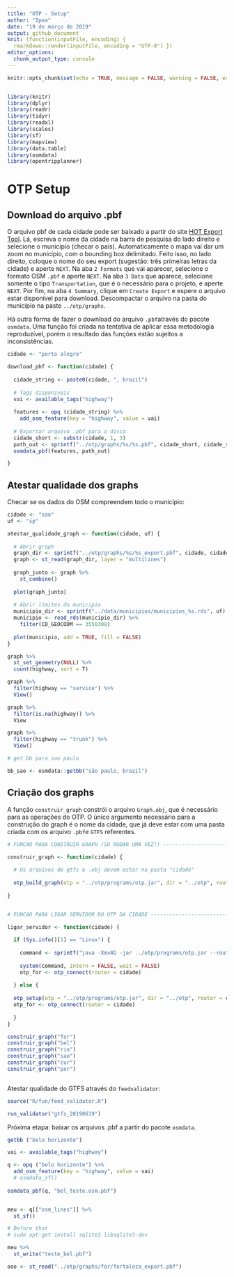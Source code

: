 ```yaml
---
title: "OTP - Setup"
author: "Ipea"
date: "19 de março de 2019"
output: github_document
knit: (function(inputFile, encoding) {
  rmarkdown::render(inputFile, encoding = "UTF-8") })
editor_options: 
  chunk_output_type: console
---
```


```r
knitr::opts_chunk$set(echo = TRUE, message = FALSE, warning = FALSE, error = FALSE, eval = FALSE)


library(knitr)
library(dplyr)
library(readr)
library(tidyr)
library(readxl)
library(scales)
library(sf)
library(mapview)
library(data.table)
library(osmdata)
library(opentripplanner)
```

# OTP Setup

## Download do arquivo .pbf

O arquivo pbf de cada cidade pode ser baixado a partir do site [HOT Export Tool](https://export.hotosm.org/en/v3/exports/new/describe). Lá, escreva o nome da cidade na barra de pesquisa do lado direito e selecione o município (checar o país). Automaticamente o mapa vai dar um zoom no município, com o bounding box delimitado. Feito isso, no lado direito, coloque o nome do seu export (sugestão: três primeiras letras da cidade) e aperte ``NEXT``. Na aba ``2 Formats`` que vai aparecer, selecione o formato OSM ``.pbf`` e aperte ``NEXT``. Na aba ``3 Data`` que aparece, selecione somente o tipo ``Transportation``, que é o necessário para o projeto, e aperte ``NEXT``. Por fim, na aba ``4 Summary``, clique em ``Create Export`` e espere o arquivo estar disponível para download. Descompactar o arquivo na pasta do município na paste ``../otp/graphs``.

Há outra forma de fazer o download do arquivo ``.pbf``através do pacote ``osmdata``. Uma função foi criada na tentativa de aplicar essa metodologia reproduzível, porém o resultado das funções estão sujeitos a inconsistências.

```r

cidade <- "porto alegre"

download_pbf <- function(cidade) {
  
  cidade_string <- paste0(cidade, ", brazil")
  
  # Tags disponiveis
  vai <- available_tags("highway")
  
  features <- opq (cidade_string) %>%
    add_osm_feature(key = "highway", value = vai)
  
  # Exportar arquivo .pbf para o disco
  cidade_short <- substr(cidade, 1, 3)
  path_out <- sprintf("../otp/graphs/%s/%s.pbf", cidade_short, cidade_short)
  osmdata_pbf(features, path_out)

}

```

## Atestar qualidade dos graphs

Checar se os dados do OSM compreendem todo o município:

```r

cidade <- "sao"
uf <- "sp"

atestar_qualidade_graph <- function(cidade, uf) {
  
  # Abrir graph
  graph_dir <- sprintf("../otp/graphs/%s/%s_export.pbf", cidade, cidade)
  graph <- st_read(graph_dir, layer = "multilines")
  
  graph_junto <- graph %>%
    st_combine()
  
  plot(graph_junto)
  
  # Abrir limites do municipio
  municipio_dir <- sprintf("../data/municipios/municipios_%s.rds", uf)
  municipio <- read_rds(municipio_dir) %>%
    filter(CD_GEOCODM == 3550308)
  
  plot(municipio, add = TRUE, fill = FALSE)
}

graph %>%
  st_set_geometry(NULL) %>%
  count(highway, sort = T)

graph %>%
  filter(highway == "service") %>%
  View()

graph %>%
  filter(is.na(highway)) %>%
  View

graph %>%
  filter(highway == "trunk") %>%
  View()

```

```r

# get bb para sao paulo

bb_sao <- osmdata::getbb("são paulo, brazil")

```




## Criação dos graphs

A função ``construir_graph`` constrói o arquivo ``Graph.obj``, que é necessário para as operações do OTP. O único argumento necessário para a construção do graph é o nome da cidade, que já deve estar com uma pasta criada com os arquivo ``.pbf``e ``GTFS`` referentes.


```r

# FUNCAO PARA CONSTRUIR GRAPH (SO RODAR UMA VEZ!) -------------------------

construir_graph <- function(cidade) {
  
  # Os arquivos de gtfs e .obj devem estar na pasta "cidade"
  
  otp_build_graph(otp = "../otp/programs/otp.jar", dir = "../otp", router = cidade, memory = 6) 
  
}


# FUNCAO PARA LIGAR SERVIDOR DO OTP DA CIDADE -----------------------------

ligar_servidor <- function(cidade) {
  
  if (Sys.info()[1] == "Linux") {
    
    command <- sprintf("java -Xmx4G -jar ../otp/programs/otp.jar --router %s --graphs ../otp/graphs --server", cidade)
    
    system(command, intern = FALSE, wait = FALSE)
    otp_for <- otp_connect(router = cidade)
    
  } else {
    
  otp_setup(otp = "../otp/programs/otp.jar", dir = "../otp", router = cidade)
  otp_for <- otp_connect(router = cidade)
  
  }
}

construir_graph("for")
construir_graph("bel")
construir_graph("rio")
construir_graph("sao")
construir_graph("cur")
construir_graph("por")



```

Atestar qualidade do GTFS através do ``feedvalidator``:

```r

source("R/fun/feed_validator.R")

run_validator("gtfs_20190619")

```



Próxima etapa: baixar os arquivos .pbf a partir do pacote ``osmdata``.

```r

getbb ("belo horizonte")

vai <- available_tags("highway")

q <- opq ("belo horizonte") %>%
  add_osm_feature(key = "highway", value = vai)
  # osmdata_sf()
  
osmdata_pbf(q, "bel_teste.osm.pbf")


meu <- q[["osm_lines"]] %>%
  st_sf()

# Before that
# sudo apt-get install sqlite3 libsqlite3-dev

meu %>%
  st_write("teste_bel.pbf")

ooo <- st_read("../otp/graphs/for/fortaleza_export.pbf")


```

